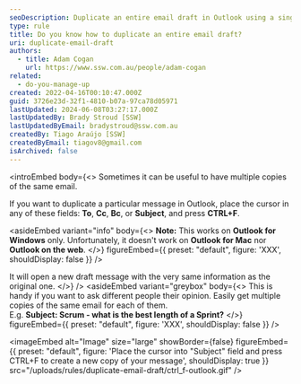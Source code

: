 ```yaml
---
seoDescription: Duplicate an entire email draft in Outlook using a single keystroke with CTRL+F.
type: rule
title: Do you know how to duplicate an entire email draft?
uri: duplicate-email-draft
authors:
  - title: Adam Cogan
    url: https://www.ssw.com.au/people/adam-cogan
related:
  - do-you-manage-up
created: 2022-04-16T00:10:47.000Z
guid: 3726e23d-32f1-4810-b07a-97ca78d05971
lastUpdated: 2024-06-08T03:27:17.000Z
lastUpdatedBy: Brady Stroud [SSW]
lastUpdatedByEmail: bradystroud@ssw.com.au
createdBy: Tiago Araújo [SSW]
createdByEmail: tiagov8@gmail.com
isArchived: false
---
```


<introEmbed
  body={<>
Sometimes it can be useful to have multiple copies of the same email.

If you want to duplicate a particular message in Outlook, place the cursor in any of these fields: **To**, **Cc**, **Bc**, or **Subject**, and press **CTRL+F**.

<introYoutube url="https://youtu.be/20qslwUxFEg" description="Video: Duplicate an entire email in one keystroke in Microsoft Outlook (3 min)" />

<asideEmbed
  variant="info"
  body={<>
    **Note:** This works on **Outlook for Windows** only. Unfortunately, it doesn't work on **Outlook for Mac** nor **Outlook on the web**.
  </>}
  figureEmbed={{
    preset: "default",
    figure: 'XXX',
    shouldDisplay: false
  }}
/>

It will open a new draft message with the very same information as the original one.
  </>}
/>
<asideEmbed
  variant="greybox"
  body={<>
    This is handy if you want to ask different people their opinion. Easily get multiple copies of the same email for each of them.\
E.g. **Subject: Scrum - what is the best length of a Sprint?**
  </>}
  figureEmbed={{
    preset: "default",
    figure: 'XXX',
    shouldDisplay: false
  }}
/>


<imageEmbed
  alt="Image"
  size="large"
  showBorder={false}
  figureEmbed={{
    preset: "default",
    figure: 'Place the cursor into "Subject" field and press CTRL+F to create a new copy of your message',
    shouldDisplay: true
  }}
  src="/uploads/rules/duplicate-email-draft/ctrl_f-outlook.gif"
/>
